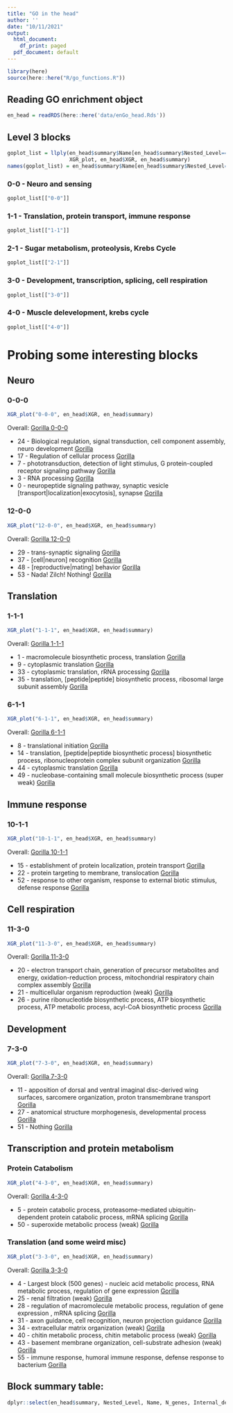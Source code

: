 ```yaml
---
title: "GO in the head"
author: ''
date: "10/11/2021"
output:
  html_document:
    df_print: paged
  pdf_document: default
---
```


```r
library(here)
source(here::here("R/go_functions.R"))
```

## Reading GO enrichment object

```r
en_head = readRDS(here::here('data/enGo_head.Rds'))
```

## Level 3 blocks

```r
goplot_list = llply(en_head$summary$Name[en_head$summary$Nested_Level==3],
                    XGR_plot, en_head$XGR, en_head$summary)
names(goplot_list) = en_head$summary$Name[en_head$summary$Nested_Level==3]
```


### 0-0 - Neuro and sensing

```r
goplot_list[["0-0"]]
```

### 1-1 - Translation, protein transport, immune response

```r
goplot_list[["1-1"]]
```


### 2-1 - Sugar metabolism, proteolysis, Krebs Cycle

```r
goplot_list[["2-1"]]
```


### 3-0 - Development, transcription, splicing, cell respiration

```r
goplot_list[["3-0"]]
```


### 4-0 - Muscle delevelopment, krebs cycle

```r
goplot_list[["4-0"]]
```

# Probing some interesting blocks

## Neuro

### 0-0-0

```r
XGR_plot("0-0-0", en_head$XGR, en_head$summary)
```

Overall: [Gorilla 0-0-0](http://cbl-gorilla.cs.technion.ac.il/GOrilla/t9225cmq/GOResults.html)

- 24 - Biological regulation, signal transduction, cell component assembly, neuro development [Gorilla](http://cbl-gorilla.cs.technion.ac.il/GOrilla/guawsy78/GOResults.html)
- 17 - Regulation of cellular process [Gorilla](http://cbl-gorilla.cs.technion.ac.il/GOrilla/kqzedrl9/GOResults.html)
- 7 - phototransduction, detection of light stimulus, G protein-coupled receptor signaling pathway	[Gorilla](http://cbl-gorilla.cs.technion.ac.il/GOrilla/l41i3m00/GOResults.html)
- 3 - RNA processing [Gorilla](http://cbl-gorilla.cs.technion.ac.il/GOrilla/oyxkgskl/GOResults.html)
- 0 - neuropeptide signaling pathway, synaptic vesicle [transport|localization|exocytosis], synapse  [Gorilla](http://cbl-gorilla.cs.technion.ac.il/GOrilla/m3m7vxbz/GOResults.html)

### 12-0-0

```r
XGR_plot("12-0-0", en_head$XGR, en_head$summary)
```

Overall: [Gorilla 12-0-0](http://cbl-gorilla.cs.technion.ac.il/GOrilla/pf4211os/GOResults.html)

- 29 - trans-synaptic signaling [Gorilla](http://cbl-gorilla.cs.technion.ac.il/GOrilla/5rjvkbnh/GOResults.html)
- 37 - [cell|neuron] recognition [Gorilla](http://cbl-gorilla.cs.technion.ac.il/GOrilla/b0f7z1bu/GOResults.html)
- 48 - [reproductive|mating] behavior [Gorilla](http://cbl-gorilla.cs.technion.ac.il/GOrilla/dhry9dhc/GOResults.html)
- 53 - Nada! Zilch! Nothing! [Gorilla](http://cbl-gorilla.cs.technion.ac.il/GOrilla/00a4edhz/GOResults.html)

## Translation

### 1-1-1

```r
XGR_plot("1-1-1", en_head$XGR, en_head$summary)
```

Overall: [Gorilla 1-1-1](http://cbl-gorilla.cs.technion.ac.il/GOrilla/nlj5mvjc/GOResults.html)

- 1 - macromolecule biosynthetic process, translation [Gorilla](http://cbl-gorilla.cs.technion.ac.il/GOrilla/nrzyaooi/GOResults.html)
- 9 - cytoplasmic translation [Gorilla](http://cbl-gorilla.cs.technion.ac.il/GOrilla/8ponxj6c/GOResults.html)
- 33 - cytoplasmic translation, rRNA processing [Gorilla](http://cbl-gorilla.cs.technion.ac.il/GOrilla/hvl0wwk1/GOResults.html)
- 35 - translation, [peptide|peptide] biosynthetic process, ribosomal large subunit assembly [Gorilla](http://cbl-gorilla.cs.technion.ac.il/GOrilla/1ibmyrs2/GOResults.html)

### 6-1-1

```r
XGR_plot("6-1-1", en_head$XGR, en_head$summary)
```

Overall: [Gorilla 6-1-1](http://cbl-gorilla.cs.technion.ac.il/GOrilla/myfdufik/GOResults.html)


- 8 - translational initiation [Gorilla](http://cbl-gorilla.cs.technion.ac.il/GOrilla/q1x8kdjy/GOResults.html)
- 14 - translation, [peptide|peptide biosynthetic process] biosynthetic process, ribonucleoprotein complex subunit organization	 [Gorilla](http://cbl-gorilla.cs.technion.ac.il/GOrilla/0i8n6vol/GOResults.html)
- 44 - cytoplasmic translation [Gorilla](http://cbl-gorilla.cs.technion.ac.il/GOrilla/bipi9j66/GOResults.html)
- 49 - nucleobase-containing small molecule biosynthetic process (super weak)	 [Gorilla](http://cbl-gorilla.cs.technion.ac.il/GOrilla/5s5xcg23/GOResults.html)

## Immune response

### 10-1-1

```r
XGR_plot("10-1-1", en_head$XGR, en_head$summary)
```

Overall: [Gorilla 10-1-1](http://cbl-gorilla.cs.technion.ac.il/GOrilla/0niexouo/GOResults.html)

- 15 - establishment of protein localization, protein transport	 [Gorilla](http://cbl-gorilla.cs.technion.ac.il/GOrilla/ojylaaqx/GOResults.html)
- 22 - protein targeting to membrane, translocation [Gorilla](http://cbl-gorilla.cs.technion.ac.il/GOrilla/0w4pu6m4/GOResults.html)
- 52 - response to other organism, 	response to external biotic stimulus, defense response [Gorilla](http://cbl-gorilla.cs.technion.ac.il/GOrilla/n543uzcv/GOResults.html)

## Cell respiration

### 11-3-0

```r
XGR_plot("11-3-0", en_head$XGR, en_head$summary)
```

Overall: [Gorilla 11-3-0](http://cbl-gorilla.cs.technion.ac.il/GOrilla/8osn851b/GOResults.html)


- 20 - electron transport chain, generation of precursor metabolites and energy, oxidation-reduction process, mitochondrial respiratory chain complex assembly	 [Gorilla](http://cbl-gorilla.cs.technion.ac.il/GOrilla/97whbz6e/GOResults.html)
- 21 - multicellular organism reproduction (weak) [Gorilla](http://cbl-gorilla.cs.technion.ac.il/GOrilla/prj4unq1/GOResults.html)
- 26 - purine ribonucleotide biosynthetic process, ATP biosynthetic process, ATP metabolic process, acyl-CoA biosynthetic process	 [Gorilla](http://cbl-gorilla.cs.technion.ac.il/GOrilla/tkc86ux8/GOResults.html) 

## Development

### 7-3-0

```r
XGR_plot("7-3-0", en_head$XGR, en_head$summary)
```

Overall: [Gorilla 7-3-0](http://cbl-gorilla.cs.technion.ac.il/GOrilla/78gpi3iz/GOResults.htmll)

- 11 - apposition of dorsal and ventral imaginal disc-derived wing surfaces, sarcomere organization, proton transmembrane transport	[Gorilla](http://cbl-gorilla.cs.technion.ac.il/GOrilla/j6uasu8e/GOResults.html)
- 27 - anatomical structure morphogenesis, developmental process	[Gorilla](http://cbl-gorilla.cs.technion.ac.il/GOrilla/2nnwdok2/GOResults.html)
- 51 - Nothing [Gorilla](http://cbl-gorilla.cs.technion.ac.il/GOrilla/fn7vq86w/GOResults.html)


## Transcription and protein metabolism

### Protein Catabolism

```r
XGR_plot("4-3-0", en_head$XGR, en_head$summary)
```

Overall: [Gorilla 4-3-0](http://cbl-gorilla.cs.technion.ac.il/GOrilla/biznpxxr/GOResults.html)

- 5 - protein catabolic process, proteasome-mediated ubiquitin-dependent protein catabolic process, mRNA splicing [Gorilla](http://cbl-gorilla.cs.technion.ac.il/GOrilla/ocor5ovg/GOResults.html)
- 50 - superoxide metabolic process (weak) [Gorilla](http://cbl-gorilla.cs.technion.ac.il/servlet/GOrilla?id=1tkubwji)

### Translation (and some weird misc)

```r
XGR_plot("3-3-0", en_head$XGR, en_head$summary)
```

Overall: [Gorilla 3-3-0](http://cbl-gorilla.cs.technion.ac.il/GOrilla/lrmmvnxq/GOResults.html)

- 4 - Largest block (500 genes) -  nucleic acid metabolic process, RNA metabolic process, regulation of gene expression [Gorilla](http://cbl-gorilla.cs.technion.ac.il/GOrilla/wzsd5uvj/GOResults.html)
- 25 - renal filtration (weak) [Gorilla](http://cbl-gorilla.cs.technion.ac.il/GOrilla/tn8zdgqm/GOResults.html)
- 28 - regulation of macromolecule metabolic process, regulation of gene expression	, mRNA splicing [Gorilla](http://cbl-gorilla.cs.technion.ac.il/GOrilla/98molyys/GOResults.html)
- 31 - axon guidance, cell recognition, neuron projection guidance	[Gorilla](http://cbl-gorilla.cs.technion.ac.il/GOrilla/aei7zmpt/GOResults.html)
- 34 - extracellular matrix organization	(weak) [Gorilla](http://cbl-gorilla.cs.technion.ac.il/GOrilla/492x8puw/GOResults.html)
- 40 - chitin metabolic process, chitin metabolic process	(weak) [Gorilla](http://cbl-gorilla.cs.technion.ac.il/GOrilla/rdj38g2t/GOResults.html)
- 43 - basement membrane organization, cell-substrate adhesion (weak) [Gorilla](http://cbl-gorilla.cs.technion.ac.il/GOrilla/7q6mkafo/GOResults.html)
- 55 - immune response, humoral immune response, defense response to bacterium	 [Gorilla](http://cbl-gorilla.cs.technion.ac.il/GOrilla/9esgzndl/GOResults.html)

## Block summary table:

```r
dplyr::select(en_head$summary, Nested_Level, Name, N_genes, Internal_degree, Assortatitvity,  p.adjust, n_enrich)
```